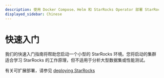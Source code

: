 ```yaml
---
description: 使用 Docker Compose、Helm 和 StarRocks Operator 部署 StarRocks
displayed_sidebar: Chinese
---
```


# 快速入门

我们的快速入门指南将帮助您启动一个小型的 StarRocks 环境。您将启动的集群适合学习 StarRocks 的工作原理，但不适用于分析大型数据集或性能测试。

有关可扩展部署，请参见 [deploying StarRocks](../deployment/deployment_overview.md)


<DocCardList />